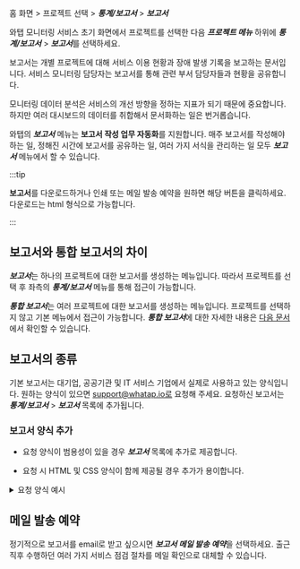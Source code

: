 홈 화면 > 프로젝트 선택 > ***통계/보고서*** > ***보고서***

와탭 모니터링 서비스 초기 화면에서 프로젝트를 선택한 다음 ***프로젝트 메뉴*** 하위에 ***통계/보고서*** > ***보고서***를 선택하세요. 

보고서는 개별 프로젝트에 대해 서비스 이용 현황과 장애 발생 기록을 보고하는 문서입니다. 서비스 모니터링 담당자는 보고서를 통해 관련 부서 담당자들과 현황을 공유합니다.

모니터링 데이터 분석은 서비스의 개선 방향을 정하는 지표가 되기 때문에 중요합니다. 하지만 여러 대시보드의 데이터를 취합해서 문서화하는 일은 번거롭습니다.  

와탭의 ***보고서*** 메뉴는 **보고서 작성 업무 자동화**를 지원합니다. 매주 보고서를 작성해야 하는 일, 정해진 시간에 보고서를 공유하는 일, 여러 가지 서식을 관리하는 일 모두 ***보고서*** 메뉴에서 할 수 있습니다.

:::tip

**보고서**를 다운로드하거나 인쇄 또는 메일 발송 예약을 원하면 해당 버튼을 클릭하세요. 다운로드는 html 형식으로 가능합니다.

:::

## 보고서와 통합 보고서의 차이

***보고서***는 하나의 프로젝트에 대한 보고서를 생성하는 메뉴입니다. 따라서 프로젝트를 선택 후 좌측의 ***통계/보고서*** 메뉴를 통해 접근이 가능합니다.

***통합 보고서***는 여러 프로젝트에 대한 보고서를 생성하는 메뉴입니다. 프로젝트를 선택하지 않고 기본 메뉴에서 접근이 가능합니다. ***통합 보고서***에 대한 자세한 내용은 [다음 문서](integrated-report)에서 확인할 수 있습니다.

## 보고서의 종류

<!-- 

공통 사용을 위해 해당 이미지 노출하지 않도록 합니다.
![report_overview_02](https://img.whatap.io/media/images/report_overview_02.png)

-->

기본 보고서는 대기업, 공공기관 및 IT 서비스 기업에서 실제로 사용하고 있는 양식입니다. 원하는 양식이 있으면 support@whatap.io로 요청해 주세요. 요청하신 보고서는 ***통계/보고서*** > ***보고서*** 목록에 추가됩니다.


### 보고서 양식 추가

* 요청 양식이 범용성이 있을 경우 ***보고서*** 목록에 추가로 제공합니다.

* 요청 시 HTML 및 CSS 양식이 함께 제공될 경우 추가가 용이합니다.

<details>

<summary> 요청 양식 예시 </summary>

보고서 양식 추가 요청 시 예시와 같이 원하는 HTML 및 CSS 양식 첨부를 권장합니다. 세부 사항은 다음 예시 파일을 참조하세요. 

* <a target="_blank" href={ require("/exp/custom-report-template.html.zip").default } download>예시 파일</a>: 다운로드 후 <span class='api'>zip</span> 형식의 압축을 풀어 <span class='api'>html</span> 형식의 예시 파일을 확인하세요. 파일 내 주석에 커스터마이징을 위한 CSS 영역과 HTML 영역 안내가 기술되어있습니다.

<iframe src="/exp/custom-report-template.html" height="1050px" width="100%" scrolling="no"></iframe>

</details>

## 메일 발송 예약

정기적으로 보고서를 email로 받고 싶으시면 ***보고서 메일 발송 예약***을 선택하세요. 출근 직후 수행하던 여러 가지 서비스 점검 절차를 메일 확인으로 대체할 수 있습니다.

<ImgLang img='report_mail.png' desc='report mail' />